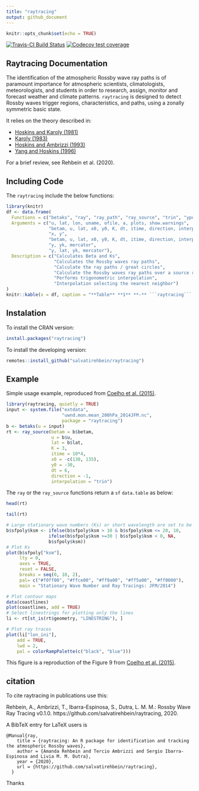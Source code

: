 ```yaml
---
title: "raytracing"
output: github_document
---
```


```r
knitr::opts_chunk$set(echo = TRUE)
```

[![Travis-CI Build Status](https://img.shields.io/travis/com/salvatirehbein/raytracing?style=for-the-badge)](https://travis-ci.com/github/salvatirehbein/raytracing)
[![Codecov test coverage](https://codecov.io/gh/salvatirehbein/raytracing/branch/master/graph/badge.svg)](https://codecov.io/gh/salvatirehbein/raytracing?branch=master)

## Raytracing Documentation

The identification of the atmospheric Rossby wave ray paths is of paramount importance for atmospheric scientists, climatologists, meteorologists, and students in order to research, assign, monitor and forecast weather and climate patterns. `raytracing` is designed to detect Rossby waves trigger regions, characteristics, and paths, using a zonally symmetric basic state. 

It relies on the theory described in:

* [Hoskins and Karoly (1981)](https://journals.ametsoc.org/jas/article/38/6/1179/20507/The-Steady-Linear-Response-of-a-Spherical)
* [Karoly (1983)](https://www.sciencedirect.com/science/article/abs/pii/0377026583900131)
* [Hoskins and Ambrizzi (1993)](https://journals.ametsoc.org/jas/article/50/12/1661/23207/Rossby-Wave-Propagation-on-a-Realistic)
* [Yang and Hoskins (1996)](https://journals.ametsoc.org/jas/article/53/16/2365/24038/Propagation-of-Rossby-Waves-of-Nonzero-Frequency)

For a brief review, see Rehbein et al. (2020).

## Including Code

The ```raytracing``` include the below functions:

```r
library(knitr)
df <- data.frame(
  Functions = c("betaks", "ray", "ray_path", "ray_source", "trin", "ypos"),
  Arguments = c("u, lat, lon, uname, ofile, a, plots, show.warnings", 
                "betam, u, lat, x0, y0, K, dt, itime, direction, interpolation, tl, a, verbose, ofile",
                "x, y",
                "betam, u, lat, x0, y0, K, dt, itime, direction, interpolation, tl, a, verbose, ofile",
                "y, yk, mercator",
                "y, lat, yk, mercator"), 
  Description = c("Calculates Beta and Ks",
                  "Calculates the Rossby waves ray paths",
                  "Calculate the ray paths / great circles",
                  "Calculate the Rossby waves ray paths over a source region",
                  "Performs trigonometric interpolation", 
                  "Interpolation selecting the nearest neighbor")
)
knitr::kable(x = df, caption = "**Table** **1** **-** ```raytracing``` functions, arguments, and its description.")
```

## Instalation
To install the CRAN version:
```r
install.packages("raytracing")
```

To install the developing version:
```r
remotes::install_github("salvatirehbein/raytracing")
```


## Example

Simple usage example, reproduced from [Coelho et al. (2015)](https://link.springer.com/article/10.1007/s00382-015-2800-1).

```r
library(raytracing, quietly = TRUE)
input <- system.file("extdata",
                     "uwnd.mon.mean_200hPa_2014JFM.nc",
                     package = "raytracing")
b <- betaks(u = input)
rt <- ray_source(betam = b$betam,
                 u = b$u,
                 lat = b$lat,
                 K = 3,
                 itime = 10*4,
                 x0 = -c(130, 135),
                 y0 = -30,
                 dt = 6,
                 direction = -1,
                 interpolation = "trin")
```

The ```ray``` or the ```ray_source``` functions return a ```sf``` ```data.table``` as below:

```r
head(rt)
```

```r
tail(rt)
```


```r
# Large stationary wave numbers (Ks) or short wavelength are set to be Ks = 10
b$sfpoly$ksm <- ifelse(b$sfpoly$ksm > 10 & b$sfpoly$ksm <= 20, 10, 
                ifelse(b$sfpoly$ksm >=30 | b$sfpoly$ksm < 0, NA, 
                b$sfpoly$ksm))
# Plot Ks
plot(b$sfpoly["ksm"],
     lty = 0,
     axes = TRUE, 
     reset = FALSE,
     breaks = seq(0, 10, 2),
     pal= c("#f0ff00", "#ffce00", "#ff9a00", "#ff5a00", "#ff0000"),
     main = "Stationary Wave Number and Ray Tracings: JFM/2014")

# Plot contour maps
data(coastlines)
plot(coastlines, add = TRUE)
# Select linestrings for plotting only the lines
li <- rt[st_is(rt$geometry, "LINESTRING"), ]

# Plot ray traces
plot(li["lon_ini"],
    add = TRUE,
    lwd = 2,
    pal = colorRampPalette(c("black", "blue")))
```

This figure is a reproduction of the Figure 9 from [Coelho et al. (2015)](https://link.springer.com/article/10.1007/s00382-015-2800-1).



## citation

To cite raytracing in publications use this:

Rehbein, A., Ambrizzi, T., Ibarra-Espinosa, S., Dutra, L. M. M.: Rossby Wave Ray Tracing v0.1.0. https://github.com/salvatirehbein/raytracing, 2020.


A BibTeX entry for LaTeX users is

```
@Manual{ray,
    title = {raytracing: An R package for identification and tracking the atmospheric Rossby waves},
    author = {Amanda Rehbein and Tercio Ambrizzi and Sergio Ibarra-Espinosa and Livia M. M. Dutra},
    year = {2020},
    url = {https://github.com/salvatirehbein/raytracing},
  }

```
Thanks

